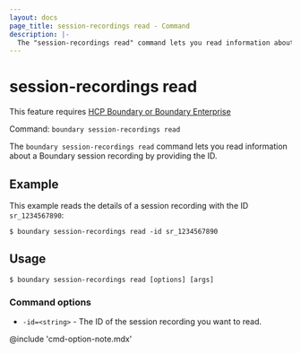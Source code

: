 ```yaml
---
layout: docs
page_title: session-recordings read - Command
description: |-
  The "session-recordings read" command lets you read information about Boundary session recordings by ID.
---
```


# session-recordings read

<EnterpriseAlert product="boundary">This feature requires <a href="https://www.hashicorp.com/products/boundary">HCP Boundary or Boundary Enterprise</a></EnterpriseAlert>

Command: `boundary session-recordings read`

The `boundary session-recordings read` command lets you read information about a Boundary session recording by providing the ID.

## Example

This example reads the details of a session recording with the ID `sr_1234567890`:

```shell-session
$ boundary session-recordings read -id sr_1234567890
```

## Usage

<CodeBlockConfig hideClipboard>

```shell-session
$ boundary session-recordings read [options] [args]
```

</CodeBlockConfig>

### Command options

- `-id=<string>` - The ID of the session recording you want to read.

@include 'cmd-option-note.mdx'